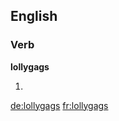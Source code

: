 ==English==

===Verb===
'''lollygags'''

# {{en-third-person singular of|lollygag}}


[[de:lollygags]]
[[fr:lollygags]]